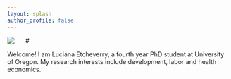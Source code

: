 ```yaml
---
layout: splash
author_profile: false
---
```

#<img class="img-responsive" style="float: left;margin-right: 25px;" src="/images/HeadShot.jpg">

Welcome! I am Luciana Etcheverry, a fourth year PhD student at University of Oregon. My research interests include development, labor and health economics. 
 